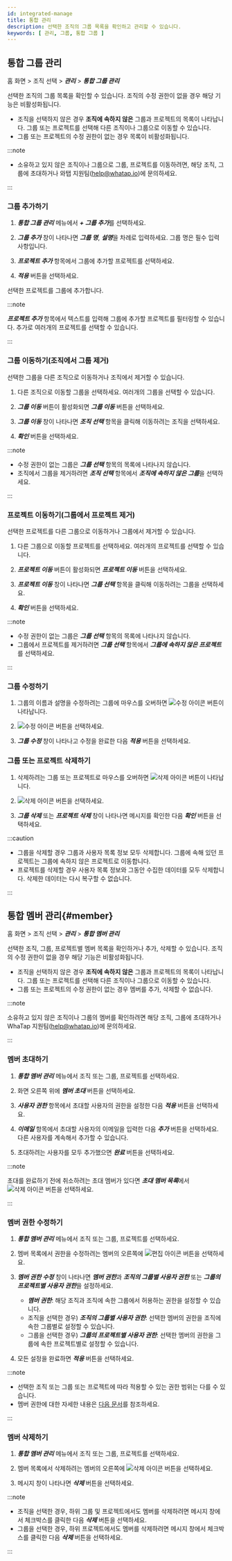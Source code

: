```yaml
---
id: integrated-manage
title: 통합 관리
description: 선택한 조직의 그룹 목록을 확인하고 관리할 수 있습니다.
keywords: [ 관리, 그룹, 통합 그룹 ]
---
```


## 통합 그룹 관리

홈 화면 > 조직 선택 > ***관리*** > ***통합 그룹 관리***

선택한 조직의 그룹 목록을 확인할 수 있습니다. 조직의 수정 권한이 없을 경우 해당 기능은 비활성화됩니다.

- 조직을 선택하지 않은 경우 **조직에 속하지 않은** 그룹과 프로젝트의 목록이 나타납니다. 그룹 또는 프로젝트를 선택해 다른 조직이나 그룹으로 이동할 수 있습니다.
- 그룹 또는 프로젝트의 수정 권한이 없는 경우 목록이 비활성화됩니다.

:::note

* 소유하고 있지 않은 조직이나 그룹으로 그룹, 프로젝트를 이동하려면, 해당 조직, 그룹에 초대하거나 와탭 지원팀(help@whatap.io)에 문의하세요.

:::

### 그룹 추가하기

<ImgLang img='manage-integrated-group.png' desc='통합 그룹 관리' />

1. ***통합 그룹 관리*** 메뉴에서 ***+ 그룹 추가***를 선택하세요.

1. ***그룹 추가*** 창이 나타나면 ***그룹 명***, ***설명***을 차례로 입력하세요. 그룹 명은 필수 입력 사항입니다.

1. ***프로젝트 추가*** 항목에서 그룹에 추가할 프로젝트를 선택하세요.

1. ***적용*** 버튼을 선택하세요.

선택한 프로젝트를 그룹에 추가합니다.

:::note

***프로젝트 추가*** 항목에서 텍스트를 입력해 그룹에 추가할 프로젝트를 필터링할 수 있습니다. 추가로 여러개의 프로젝트를 선택할 수 있습니다.

:::

### 그룹 이동하기(조직에서 그룹 제거)

<ImgLang img='manage-group-move-group.png' desc='그룹 이동' />

선택한 그룹을 다른 조직으로 이동하거나 조직에서 제거할 수 있습니다.

1. 다른 조직으로 이동할 그룹을 선택하세요. 여러개의 그룹을 선택할 수 있습니다.

1. ***그룹 이동*** 버튼이 활성화되면 ***그룹 이동*** 버튼을 선택하세요.

1. ***그룹 이동*** 창이 나타나면 ***조직 선택*** 항목을 클릭해 이동하려는 조직을 선택하세요.

1. ***확인*** 버튼을 선택하세요.

:::note

* 수정 권한이 없는 그룹은 ***그룹 선택*** 항목의 목록에 나타나지 않습니다.
* 조직에서 그룹을 제거하려면 ***조직 선택*** 항목에서 ***조직에 속하지 않은 그룹***을 선택하세요.

:::

### 프로젝트 이동하기(그룹에서 프로젝트 제거)

<ImgLang img='move-project-from-group.png' desc='프로젝트 이동' />

선택한 프로젝트를 다른 그룹으로 이동하거나 그룹에서 제거할 수 있습니다.

1. 다른 그룹으로 이동할 프로젝트를 선택하세요. 여러개의 프로젝트를 선택할 수 있습니다.

1. ***프로젝트 이동*** 버튼이 활성화되면 ***프로젝트 이동*** 버튼을 선택하세요.

1. ***프로젝트 이동*** 창이 나타나면 ***그룹 선택*** 항목을 클릭해 이동하려는 그룹을 선택하세요.

1. ***확인*** 버튼을 선택하세요.

:::note

* 수정 권한이 없는 그룹은 ***그룹 선택*** 항목의 목록에 나타나지 않습니다.
* 그룹에서 프로젝트를 제거하려면 ***그룹 선택*** 항목에서 ***그룹에 속하지 않은 프로젝트***를 선택하세요.

:::

### 그룹 수정하기

1. 그룹의 이름과 설명을 수정하려는 그룹에 마우스를 오버하면 ![수정 아이콘](/img/ico-edit.svg) 버튼이 나타납니다.

1. ![수정 아이콘](/img/ico-edit.svg) 버튼을 선택하세요. 

1. ***그룹 수정*** 창이 나타나고 수정을 완료한 다음 ***적용*** 버튼을 선택하세요.

### 그룹 또는 프로젝트 삭제하기

1. 삭제하려는 그룹 또는 프로젝트로 마우스를 오버하면 ![삭제 아이콘](/img/ico-trash.svg) 버튼이 나타납니다.

1. ![삭제 아이콘](/img/ico-trash.svg) 버튼을 선택하세요.

1. ***그룹 삭제*** 또는 ***프로젝트 삭제*** 창이 나타나면 메시지를 확인한 다음 ***확인*** 버튼을 선택하세요.

:::caution

* 그룹을 삭제할 경우 그룹과 사용자 목록 정보 모두 삭제합니다. 그룹에 속해 있던 프로젝트는 그룹에 속하지 않은 프로젝트로 이동합니다.
* 프로젝트를 삭제할 경우 사용자 목록 정보와 그동안 수집한 데이터를 모두 삭제합니다. 삭제한 데이터는 다시 복구할 수 없습니다.

:::

## 통합 멤버 관리{#member}

홈 화면 > 조직 선택 > ***관리*** > ***통합 멤버 관리***

<ImgLang img='integrated-manage-member.png' desc='통합 멤버 관리' />

선택한 조직, 그룹, 프로젝트별 멤버 목록을 확인하거나 추가, 삭제할 수 있습니다. 조직의 수정 권한이 없을 경우 해당 기능은 비활성화됩니다.

- 조직을 선택하지 않은 경우 **조직에 속하지 않은** 그룹과 프로젝트의 목록이 나타납니다. 그룹 또는 프로젝트를 선택해 다른 조직이나 그룹으로 이동할 수 있습니다.
- 그룹 또는 프로젝트의 수정 권한이 없는 경우 멤버를 추가, 삭제할 수 없습니다.

:::note

소유하고 있지 않은 조직이나 그룹의 멤버를 확인하려면 해당 조직, 그룹에 초대하거나 WhaTap 지원팀(help@whatap.io)에 문의하세요.

:::

### 멤버 초대하기

1. ***통합 멤버 관리*** 메뉴에서 조직 또는 그룹, 프로젝트를 선택하세요.

1. 화면 오른쪽 위에 ***멤버 초대*** 버튼을 선택하세요.

1. ***사용자 권한*** 항목에서 초대할 사용자의 권한을 설정한 다음 ***적용*** 버튼을 선택하세요.

1. ***이메일*** 항목에서 초대할 사용자의 이메일을 입력한 다음 ***추가*** 버튼을 선택하세요. 다른 사용자를 계속해서 추가할 수 있습니다.

1. 초대하려는 사용자를 모두 추가했으면 ***완료*** 버튼을 선택하세요.

:::note

초대를 완료하기 전에 취소하려는 초대 멤버가 있다면 ***초대 멤버 목록***에서 ![삭제 아이콘](/img/ico-trash-red.svg) 버튼을 선택하세요.

:::

### 멤버 권한 수정하기

1. ***통합 멤버 관리*** 메뉴에서 조직 또는 그룹, 프로젝트를 선택하세요.

1. 멤버 목록에서 권한을 수정하려는 멤버의 오른쪽에 ![편집 아이콘](/img/ico-edit.svg) 버튼을 선택하세요. 

1. ***멤버 권한 수정*** 창이 나타나면 ***멤버 권한***과 ***조직의 그룹별 사용자 권한*** 또는 ***그룹의 프로젝트별 사용자 권한***을 설정하세요.

    * ***멤버 권한***: 해당 조직과 조직에 속한 그룹에서 허용하는 권한을 설정할 수 있습니다.
    * 조직을 선택한 경우) ***조직의 그룹별 사용자 권한***: 선택한 멤버의 권한을 조직에 속한 그룹별로 설정할 수 있습니다.
    * 그룹을 선택한 경우) ***그룹의 프로젝트별 사용자 권한***: 선택한 멤버의 권한을 그룹에 속한 프로젝트별로 설정할 수 있습니다.

1. 모든 설정을 완료하면 ***적용*** 버튼을 선택하세요.

:::note

* 선택한 조직 또는 그룹 또는 프로젝트에 따라 적용할 수 있는 권한 범위는 다를 수 있습니다.
* 멤버 권한에 대한 자세한 내용은 [다음 문서](project-structure#project-auth)를 참조하세요.

:::

### 멤버 삭제하기

1. ***통합 멤버 관리*** 메뉴에서 조직 또는 그룹, 프로젝트를 선택하세요.

1. 멤버 목록에서 삭제하려는 멤버의 오른쪽에 ![삭제 아이콘](/img/ico-trash-red.svg) 버튼을 선택하세요. 

1. 메시지 창이 나타나면 ***삭제*** 버튼을 선택하세요.

:::note

* 조직을 선택한 경우, 하위 그룹 및 프로젝트에서도 멤버를 삭제하려면 메시지 창에서 체크박스를 클릭한 다음 ***삭제*** 버튼을 선택하세요.
* 그룹을 선택한 경우, 하위 프로젝트에서도 멤버를 삭제하려면 메시지 창에서 체크박스를 클릭한 다음 ***삭제*** 버튼을 선택하세요.

:::